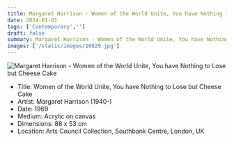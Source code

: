 ```yaml
---
title: Margaret Harrison - Women of the World Unite, You have Nothing to Lose but Cheese Cake
date: 2024-01-01
tags: ['Contemporary','']
draft: false
summary: Margaret Harrison - Women of the World Unite, You have Nothing to Lose but Cheese Cake
images: ['/static/images/10829.jpg']
---
```


![Margaret Harrison - Women of the World Unite, You have Nothing to Lose but Cheese Cake](/static/images/10829.jpg)

* Title: Women of the World Unite, You have Nothing to Lose but Cheese Cake
* Artist: Margaret Harrison (1940-)
* Date: 1969
* Medium: Acrylic on canvas
* Dimensions: 88 x 53 cm
* Location: Arts Council Collection, Southbank Centre, London, UK


